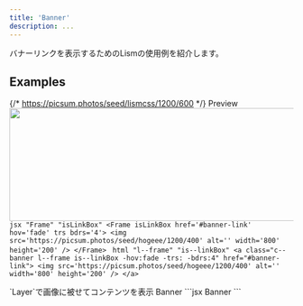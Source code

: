 ```yaml
---
title: 'Banner'
description: ...
---
```




バナーリンクを表示するためのLismの使用例を紹介します。


## Examples

{/* https://picsum.photos/seed/lismcss/1200/600 */}
<Preview>
	<PreviewTitle>Preview</PreviewTitle>
	<PreviewArea p='30'>
		<Frame isLinkBox href='#banner-link' hov='fade' trs bdrs='4'>
			<img src='https://picsum.photos/seed/hogeee/1200/400' alt='' width='800' height='200' />
		</Frame>
	</PreviewArea>
	<PreviewCode slot='tab' label='JSX'>
		```jsx "Frame" "isLinkBox"
		<Frame isLinkBox href='#banner-link' hov='fade' trs bdrs='4'>
			<img src='https://picsum.photos/seed/hogeee/1200/400' alt='' width='800' height='200' />
		</Frame>
		```
	</PreviewCode>
	<PreviewCode slot='tab' label='HTML'>
		```html "l--frame" "is--linkBox"
		<a class="c--banner l--frame is--linkBox -hov:fade -trs: -bdrs:4" href="#banner-link">
			<img src='https://picsum.photos/seed/hogeee/1200/400' alt='' width='800' height='200' />
		</a>
		```
	</PreviewCode>
</Preview>


<Preview>
	<PreviewTitle>`Layer`で画像に被せてコンテンツを表示</PreviewTitle>
	<PreviewArea p='30'>
		<Frame isLinkBox href='#banner-link' hov='fade' trs ar='3/1' bdrs='4'>
			<Media src='https://picsum.photos/seed/hogeee/1200/400' alt='' width='960' height='640' loading='lazy' />
			<Stack isLayer jc='c' g='5' px='40' c='#fff' bgc='rgb(0 0 0 / 50%)' lh='s'>
				<Text fz='xl' fw='bold'>Banner</Text>
				<Dummy fz='s' lang='ja' length='s'/>
			</Stack>
		</Frame>
	</PreviewArea>
	<PreviewCode>
		```jsx
		<Frame isLinkBox href='#banner-link' hov='fade' trs ar='3/1' bdrs='4'>
			<Media src='https://picsum.photos/seed/hogeee/1200/400' alt='' width='960' height='640' loading='lazy' />
			<Stack isLayer jc='c' g='5' px='40' c='#fff' bgc='rgb(0 0 0 / 50%)' lh='s'>
				<Text fz='xl' fw='bold'>Banner</Text>
				<Dummy fz='s' lang='ja' length='s'/>
			</Stack>
		</Frame>
		```
	</PreviewCode>
</Preview>
